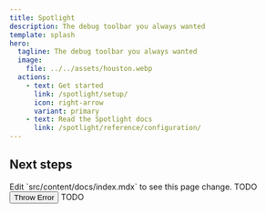 ```yaml
---
title: Spotlight
description: The debug toolbar you always wanted
template: splash
hero:
  tagline: The debug toolbar you always wanted
  image:
    file: ../../assets/houston.webp
  actions:
    - text: Get started
      link: /spotlight/setup/
      icon: right-arrow
      variant: primary
    - text: Read the Spotlight docs
      link: /spotlight/reference/configuration/
---
```



## Next steps

<CardGrid stagger>
  <Card title="Easy to customize" icon="pencil">
    Edit `src/content/docs/index.mdx` to see this page change.
  </Card>
  <Card title="TODO" icon="add-document">
    TODO
  </Card>
  <Card title="TODO" icon="setting">
    <button onClick="throw new Error('Houston, we have a problem!')">Throw Error</button>
  </Card>
  <Card title="TODO" icon="open-book">
    TODO
  </Card>
</CardGrid>
